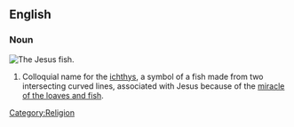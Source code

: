 ==English==
===Noun===
{{wikipedia}}
[[Image:Ichthus.svg|thumb|The Jesus fish.]]
{{en-noun|sg=[[Jesus]] [[fish]]|Jesus fish|pl2=Jesus fishes}}
# Colloquial name for the [[ichthys]], a symbol of a fish made from two intersecting curved lines, associated with Jesus because of the [[w:The miracle of the loaves and fish|miracle of the loaves and fish]].

[[Category:Religion]]